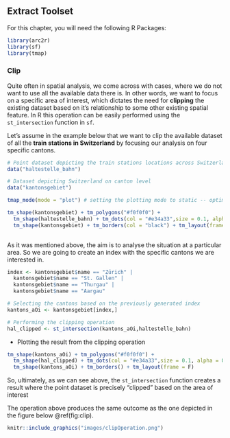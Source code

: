 
## Extract Toolset {#extract-toolset}

For this chapter, you will need the following R Packages:
```r
library(arc2r)
library(sf)
library(tmap)
```

### Clip

Quite often in spatial analysis, we come across with cases, where we do not want to use all the available data there is. In other words, we want to focus on a specific area of interest, which dictates the need for __clipping__ the existing dataset based on it's relationship to some other existing spatial feature. In R this operation can be easily performed using the `st_intersection` function in `sf`.
  
Let's assume in the example below that we want to clip the available dataset of all the __train stations in Switzerland__ by focusing our analysis on four specific cantons.


<!--
/ todo: replcace this with arc2r/arc2r
/  assignees: KimboGilda
--> 

```r

# Point dataset depicting the train stations locations across Switzerland
data("haltestelle_bahn")

# Dataset depicting Switzerland on canton level
data("kantonsgebiet")

tmap_mode(mode = "plot") # setting the plotting mode to static -- optimizing the process

tm_shape(kantonsgebiet) + tm_polygons("#f0f0f0") + 
  tm_shape(haltestelle_bahn) + tm_dots(col = "#e34a33",size = 0.1, alpha = 0.5) + 
  tm_shape(kantonsgebiet) + tm_borders(col = "black") + tm_layout(frame = F)
   
```

As it was mentioned above, the aim is to analyse the situation at a particular area. So we are going to create an index with the specific cantons we are interested in.


```r
index <- kantonsgebiet$name == "Zürich" |
  kantonsgebiet$name == "St. Gallen" |
  kantonsgebiet$name == "Thurgau" |
  kantonsgebiet$name == "Aargau"

# Selecting the cantons based on the previously generated index
kantons_aOi <- kantonsgebiet[index,]

# Performing the clipping operation
hal_clipped <- st_intersection(kantons_aOi,haltestelle_bahn)
```

 - Plotting the result from the clipping operation
```r
tm_shape(kantons_aOi) + tm_polygons("#f0f0f0") + 
  tm_shape(hal_clipped) + tm_dots(col = "#e34a33",size = 0.1, alpha = 0.5) + 
  tm_shape(kantons_aOi) + tm_borders() + tm_layout(frame = F)
```

So, ultimately, as we can see above, the `st_intersection` function creates a result where the point dataset is precisely "clipped" based on the area of interest


The operation above produces the same outcome as the one depicted in the figure below \@ref(fig:clip).

```r
knitr::include_graphics("images/clipOperation.png")
```


